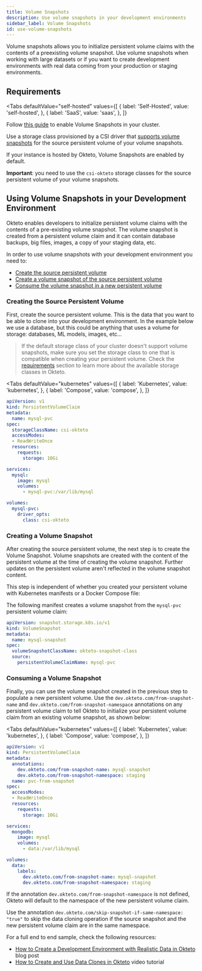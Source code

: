 ```yaml
---
title: Volume Snapshots
description: Use volume snapshots in your development environments
sidebar_label: Volume Snapshots
id: use-volume-snapshots
---
```



Volume snapshots allows you to initialize persistent volume claims with the contents of a preexisting volume snapshot.
Use volume snapshots when working with large datasets or if you want to create development environments with real data coming from your production or staging environments.

## Requirements

<Tabs
  defaultValue="self-hosted"
  values={[
    { label: 'Self-Hosted', value: 'self-hosted', },
    { label: 'SaaS', value: 'saas', },
  ]}
>
<TabItem value="self-hosted">

Follow [this guide](self-hosted/administration/volume-snapshots.mdx) to enable Volume Snapshots in your cluster.

Use a storage class provisioned by a CSI driver that [supports volume snapshots](https://kubernetes-csi.github.io/docs/snapshot-restore-feature.html) for the source persistent volume of your volume snapshots. 

</TabItem>

<TabItem value="saas">
If your instance is hosted by Okteto, Volume Snapshots are enabled by default.

**Important**: you need to use the `csi-okteto` storage classes for the source persistent volume of your volume snapshots.

</TabItem>
</Tabs>

## Using Volume Snapshots in your Development Environment

Okteto enables developers to initialize persistent volume claims with the contents of a pre-existing volume snapshot.
The volume snapshot is created from a persistent volume claim and it can contain database backups, big files, images, a copy of your staging data, etc.

In order to use volume snapshots with your development environment you need to:

- [Create the source persistent volume](cloud/volume-snapshots.mdx#creating-the-persistent-volume)
- [Create a volume snapshot of the source persistent volume](cloud/volume-snapshots.mdx#creating-a-volume-snapshot)
- [Consume the volume snapshot in a new persistent volume](cloud/volume-snapshots.mdx#consuming-a-volume-snapshot)

### Creating the Source Persistent Volume

First, create the source persistent volume. This is the data that you want to be able to clone into your development environment.  In the example below we use a database, but this could be anything that uses a volume for storage: databases, ML models, images, etc...
> If the default storage class of your cluster doesn't support volume snapshots, make sure you set the storage class to one that is compatible when creating your persistent volume.
Check the [requirements](cloud/volume-snapshots.mdx#requirements) section to learn more about the available storage classes in Okteto.


<Tabs
  defaultValue="kubernetes"
  values={[
    { label: 'Kubernetes', value: 'kubernetes', },
    { label: 'Compose', value: 'compose', },
  ]}
>
<TabItem value="kubernetes">

```yaml
apiVersion: v1
kind: PersistentVolumeClaim
metadata:
  name: mysql-pvc
spec:
  storageClassName: csi-okteto
  accessModes:
  - ReadWriteOnce
  resources:
    requests:
      storage: 10Gi
```

</TabItem>
<TabItem value="compose">

```yaml
services:
  mysql:
    image: mysql
    volumes:
      - mysql-pvc:/var/lib/mysql

volumes:
  mysql-pvc:
    driver_opts:
      class: csi-okteto
```

</TabItem>
</Tabs>


### Creating a Volume Snapshot

After creating the source persistent volume, the next step is to create the Volume Snapshot. Volume snapshots are created with the content of the persistent volume at the time of creating the volume snapshot. Further updates on the persistent volume aren't reflected in the volume snapshot content.

This step is independent of whether you created your persistent volume with Kubernetes manifests or a Docker Compose file:

The following manifest creates a volume snapshot from the `mysql-pvc` persistent volume claim:

```yaml
apiVersion: snapshot.storage.k8s.io/v1
kind: VolumeSnapshot
metadata:
  name: mysql-snapshot
spec:
  volumeSnapshotClassName: okteto-snapshot-class
  source:
    persistentVolumeClaimName: mysql-pvc
```

### Consuming a Volume Snapshot
Finally, you can use the volume snapshot created in the previous step to populate a new persistent volume. 
Use the `dev.okteto.com/from-snapshot-name` and `dev.okteto.com/from-snapshot-namespace` annotations on any persistent volume claim to tell Okteto to initialize your persistent volume claim from an existing volume snapshot, as shown below:

<Tabs
  defaultValue="kubernetes"
  values={[
    { label: 'Kubernetes', value: 'kubernetes', },
    { label: 'Compose', value: 'compose', },
  ]}
>
<TabItem value="kubernetes">

```yaml
apiVersion: v1
kind: PersistentVolumeClaim
metadata:
  annotations:
    dev.okteto.com/from-snapshot-name: mysql-snapshot
    dev.okteto.com/from-snapshot-namespace: staging
  name: pvc-from-snapshot
spec:
  accessModes:
  - ReadWriteOnce
  resources:
    requests:
      storage: 10Gi
```

</TabItem>
<TabItem value="compose">

```yaml
services:
  mongodb:
    image: mysql
    volumes:
      - data:/var/lib/mysql

volumes:
  data:
    labels:
      dev.okteto.com/from-snapshot-name: mysql-snapshot
      dev.okteto.com/from-snapshot-namespace: staging
```

</TabItem>
</Tabs>

If the annotation `dev.okteto.com/from-snapshot-namespace` is not defined, Okteto will default to the namespace of the new persistent volume claim.

Use the annotation `dev.okteto.com/skip-snapshot-if-same-namespace: "true"` to skip the data cloning operation if the source snapshot and the new persistent volume claim are in the same namespace.

For a full end to end sample, check the following resources:

- [How to Create a Development Environment with Realistic Data in Okteto](https://www.okteto.com/blog/how-to-create-and-use-data-clones-in-okteto-cloud/) blog post
- [How to Create and Use Data Clones in Okteto](https://www.okteto.com/blog/how-to-create-and-use-data-clones-in-okteto-video/) video tutorial
